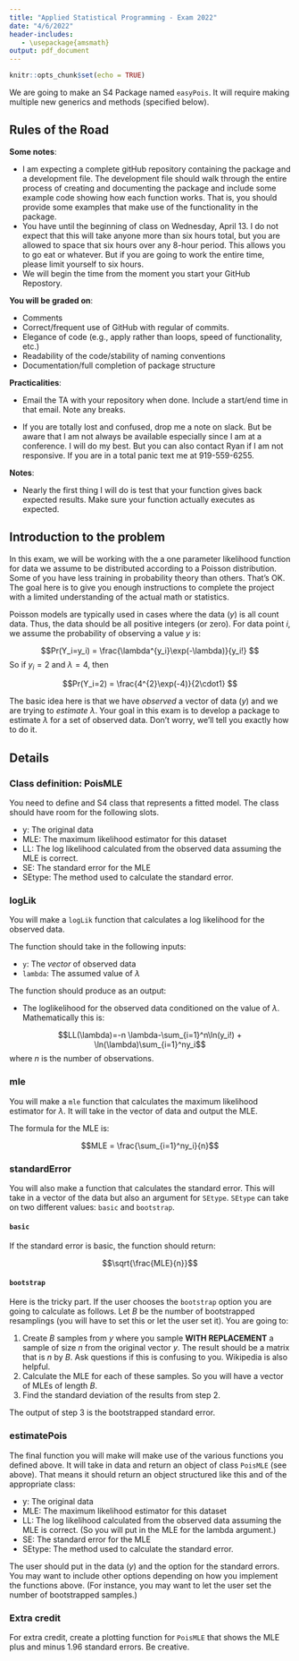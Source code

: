 ---
title: "Applied Statistical Programming - Exam 2022"
date: "4/6/2022"
header-includes:
   - \usepackage{amsmath}
output: pdf_document
---

```{r setup, include=FALSE}
knitr::opts_chunk$set(echo = TRUE)
```



We are going to make an S4 Package named `easyPois`. It will
require making multiple new generics and methods (specified
below).

## Rules of the Road

**Some notes**:

- I am expecting a complete gitHub repository containing the
  package and a development file.  The development file should walk
  through the entire process of creating and documenting the package
  and include some example code showing how each function works.  That
  is, you should provide some examples that make use of the
  functionality in the package.
- You have until the beginning of class on Wednesday, April 13.  I do not expect
  that this will take anyone more than six hours total, but you are
  allowed to space that six hours over any 8-hour period. This allows
  you to go eat or whatever.  But if you are going to work the entire
  time, please limit yourself to six hours.
- We will begin the time from the moment you start your GitHub
  Repostory.
  
  
**You will be graded on**:

- Comments
- Correct/frequent use of GitHub with regular of commits.
- Elegance of code (e.g., apply rather than loops, speed of
  functionality, etc.)
- Readability of the code/stability of naming conventions
- Documentation/full completion of package structure


**Practicalities**:

- Email the TA with your repository when done.  Include a start/end time in that email. Note any breaks.

- If you are totally lost and confused, drop me a note on slack.  But be aware  that I am not always be available especially since I am at a conference.  I will do my best.  But you can also contact Ryan if I am not responsive. If you are in a total panic text me at 919-559-6255.  


**Notes**:

- Nearly the first thing I will do is test that your function gives back expected results.  Make sure your function actually executes as expected.


## Introduction to the problem

In this exam, we will be working with the a one parameter likelihood function for data we assume to be distributed according to a Poisson distribution.  Some of you have less training in probability theory than others.  That's OK.  The goal here is to give you enough instructions to complete the project with a limited understanding of the actual math or statistics.

Poisson models are typically used in cases where the data ($y$) is all count data.  Thus, the data should be all positive integers (or zero).  For data point $i$, we assume the probability of observing a value $y$ is:

$$Pr(Y_i=y_i) = \frac{\lambda^{y_i}\exp(-\lambda)}{y_i!} $$
So if $y_i=2$ and $\lambda=4$, then 

$$Pr(Y_i=2) = \frac{4^{2}\exp(-4)}{2\cdot1} $$

The basic idea here is that we have *observed* a vector of data ($y$) and we are trying to *estimate* $\lambda$. Your goal in this exam is to develop a package to estimate $\lambda$ for a set of observed data.  Don't worry, we'll tell you exactly how to do it.

## Details

### Class definition: PoisMLE

You need to define and S4 class that represents a fitted model.  The class should have room for the following slots.

- y: The original data
- MLE: The maximum likelihood estimator for this dataset
- LL: The log likelihood calculated from the observed data assuming the MLE is correct.
- SE: The standard error for the MLE
- SEtype: The method used to calculate the standard error.

### logLik

You will make a `logLik` function that calculates a log likelihood for the observed data.  

The function should take in the following inputs:

- `y`: The *vector* of observed data
- `lambda`: The assumed value of $\lambda$

The function should produce as an output:

- The loglikelihood for the observed data conditioned on the value of $\lambda$.  Mathematically this is:

$$LL(\lambda)=-n \lambda-\sum_{i=1}^n\ln(y_i!) + \ln(\lambda)\sum_{i=1}^ny_i$$
where $n$ is the number of observations.


### mle


You will make a `mle` function that calculates the maximum likelihood estimator for $\lambda$.  It will take in the vector of data and output the MLE.  

The formula for the MLE is: 

$$MLE = \frac{\sum_{i=1}^ny_i}{n}$$

### standardError

You will also make a function that calculates the standard error.  This will take in a vector of the data but also an argument for `SEtype`.  `SEtype` can take on two different values: `basic` and `bootstrap`.  

#### `basic`

If the standard error is basic, the function should return:

$$\sqrt{\frac{MLE}{n}}$$

####  `bootstrap`

Here is the tricky part.  If the user chooses the `bootstrap` option you are going to calculate as follows.  Let $B$ be the number of bootstrapped resamplings (you will have to set this or let the user set it).  You are going to:

1. Create $B$ samples from $y$ where you sample **WITH REPLACEMENT** a sample of size $n$ from the original vector $y$.  The result should be a matrix that is $n$ by $B$. Ask questions if this is confusing to you.  Wikipedia is also helpful.
2. Calculate the MLE for each of these samples. So you will have a vector of MLEs of length $B$. 
3. Find the standard deviation of the results from step 2.

The output of step 3 is the bootstrapped standard error.

### estimatePois

The final function you will make will make use of the various functions you defined above.  It will take in data and return an object of class `PoisMLE` (see above).  That means it should return an object structured like this and of the appropriate class:

- y: The original data
- MLE: The maximum likelihood estimator for this dataset
- LL: The log likelihood calculated from the observed data assuming the MLE is correct. (So you will put in the MLE for the lambda argument.)
- SE: The standard error for the MLE
- SEtype: The method used to calculate the standard error.

The user should put in the data ($y$) and the option for the standard errors.  You may want to include other options depending on how you implement the functions above. (For instance, you may want to let the user set the number of bootstrapped samples.)

### Extra credit

For extra credit, create a plotting function for `PoisMLE` that shows the MLE plus and minus 1.96 standard errors.  Be creative.


